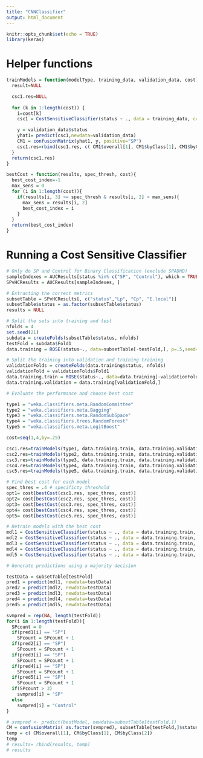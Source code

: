 ```yaml
---
title: "CNNClassifier"
output: html_document
---
```


```r
knitr::opts_chunk$set(echo = TRUE)
library(keras)
```

# Helper functions

```r

trainModels = function(modelType, training_data, validation_data, cost){
  result=NULL

  csc1.res=NULL
  
  for (k in 1:length(cost)) {
    i=cost[k]
    csc1 = CostSensitiveClassifier(status ~ ., data = training_data, control = Weka_control(`cost-matrix` = matrix(c(0, i, 1, 0), ncol = 2), W = modelType, M = TRUE))                

    y = validation_data$status
    yhat1= predict(csc1,newdata=validation_data)  
    CM1 = confusionMatrix(yhat1, y, positive="SP")
    csc1.res=rbind(csc1.res, c( CM1$overall[1], CM1$byClass[1], CM1$byClass[2]))
  } 
  return(csc1.res)
}

bestCost = function(results, spec_thresh, cost){
  best_cost_index=-1
  max_sens = 0
  for (i in 1:length(cost)){
    if(results[i, 3] >= spec_thresh & results[i, 2] > max_sens){
      max_sens = results[i, 2]
      best_cost_index = i
    }
  }
  return(best_cost_index)
}
```


# Running a Cost Sensitive Classifier

```r
# Only do SP and Control for Binary Classification (exclude SPADHD)
sampleIndexes = AUCResults[status %in% c("SP", "Control"), which = TRUE]
SPvHCResults = AUCResults[sampleIndexes, ]

# Extracting the correct metrics
subsetTable = SPvHCResults[, c("status","Lp", "Cp", "E.local")]
subsetTable$status = as.factor(subsetTable$status)
results = NULL

# Split the sets into training and test
nfolds = 4
set.seed(21)
subdata = createFolds(subsetTable$status, nfolds)
testFold = subdata$Fold1
data.training = ROSE(status~., data=subsetTable[-testFold,], p=.5,seed=321)$data

# Split the training into validation and training-training
validationFolds = createFolds(data.training$status, nfolds)
validationFold = validationFolds$Fold1
data.training.train = ROSE(status~., data=data.training[-validationFold,], p=.5,seed=321)$data
data.training.validation = data.training[validationFold,]

# Evaluate the performance and choose best cost

type1 = "weka.classifiers.meta.RandomCommittee"
type2 = "weka.classifiers.meta.Bagging"
type3 = "weka.classifiers.meta.RandomSubSpace"
type4 = "weka.classifiers.trees.RandomForest"
type5 = "weka.classifiers.meta.LogitBoost"

cost=seq(1,4,by=.25)

csc1.res=trainModels(type1, data.training.train, data.training.validation, cost)
csc2.res=trainModels(type2, data.training.train, data.training.validation, cost)
csc3.res=trainModels(type3, data.training.train, data.training.validation, cost)
csc4.res=trainModels(type4, data.training.train, data.training.validation, cost)
csc5.res=trainModels(type5, data.training.train, data.training.validation, cost)

# Find best cost for each model
spec_thres = .4 # specificty threshold
opt1= cost[bestCost(csc1.res, spec_thres, cost)]
opt2= cost[bestCost(csc2.res, spec_thres, cost)]
opt3= cost[bestCost(csc3.res, spec_thres, cost)]
opt4= cost[bestCost(csc4.res, spec_thres, cost)]
opt5= cost[bestCost(csc5.res, spec_thres, cost)]

# Retrain models with the best cost
mdl1 = CostSensitiveClassifier(status ~ ., data = data.training.train, control = Weka_control(`cost-matrix` = matrix(c(0, opt1, 1, 0), ncol = 2), W = type1, M = TRUE))     
mdl2 = CostSensitiveClassifier(status ~ ., data = data.training.train, control = Weka_control(`cost-matrix` = matrix(c(0, opt2, 1, 0), ncol = 2), W = type2, M = TRUE))     
mdl3 = CostSensitiveClassifier(status ~ ., data = data.training.train, control = Weka_control(`cost-matrix` = matrix(c(0, opt3, 1, 0), ncol = 2), W = type3, M = TRUE))     
mdl4 = CostSensitiveClassifier(status ~ ., data = data.training.train, control = Weka_control(`cost-matrix` = matrix(c(0, opt4, 1, 0), ncol = 2), W = type4, M = TRUE))     
mdl5 = CostSensitiveClassifier(status ~ ., data = data.training.train, control = Weka_control(`cost-matrix` = matrix(c(0, opt5, 1, 0), ncol = 2), W = type5, M = TRUE))     

# Generate predictions using a majority decision

testData = subsetTable[testFold]
pred1 = predict(mdl1, newdata=testData)
pred2 = predict(mdl2, newdata=testData)
pred3 = predict(mdl3, newdata=testData)
pred4 = predict(mdl4, newdata=testData)
pred5 = predict(mdl5, newdata=testData)

svmpred = rep(NA, length(testFold))
for(i in 1:length(testFold)){
  SPcount = 0
  if(pred1[i] == "SP")
    SPcount = SPcount + 1
  if(pred2[i] == "SP")
    SPcount = SPcount + 1
  if(pred3[i] == "SP")
    SPcount = SPcount + 1
  if(pred4[i] == "SP")
    SPcount = SPcount + 1
  if(pred5[i] == "SP")
    SPcount = SPcount + 1  
  if(SPcount > 3)
    svmpred[i] = "SP"
  else
    svmpred[i] = "Control"
}

# svmpred <- predict(bestModel, newdata=subsetTable[testFold,])
CM = confusionMatrix( as.factor(svmpred), subsetTable[testFold,]$status, positive="SP")
temp = c( CM$overall[1], CM$byClass[1], CM$byClass[2])
temp
# results= rbind(results, temp) 
# results
```


